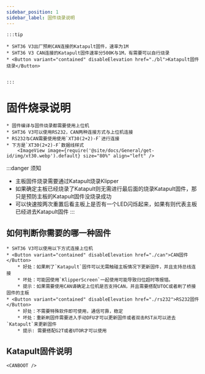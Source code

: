 ```yaml
---
sidebar_position: 1
sidebar_label: 固件烧录说明
---
```







    :::tip

    * SHT36 V3出厂预刷CAN连接的Katapult固件，速率为1M
    * SHT36 V3 CAN连接的Katapult固件速率分500K与1M，有需要可以自行烧录
    * <Button variant="contained" disableElevation href="./bl">Katapult固件烧录</Button>


    :::

# 固件烧录说明
    
    * 固件编译与固件烧录都需要使用上位机
    * SHT36 V3可以使用RS232，CAN两种连接方式与上位机连接
    * RS232与CAN需要使用使用`XT30(2+2)-F`进行连接
    * 下方是`XT30(2+2)-F`数据线样式
        <ImageView image={require('@site/docs/General/get-id/img/xt30.webp').default} size="80%" align="left" />

:::danger 须知
* 主板固件烧录需要通过Katapult烧录Klipper
* 如果确定主板已经烧录了Katapult则无需进行最后面的烧录Katapult固件，那只是预防主板的Katapult固件没烧录成功
* 可以快速按两次重置后看主板上是否有一个LED闪烁起来，如果有则代表主板已经进去Katapult固件
:::

## 如何判断你需要的哪一种固件

    * SHT36 V3可以使用以下方式连接上位机
    * <Button variant="contained" disableElevation href="./can">CAN固件</Button>
        * 好处：如果刷了`Katapult`固件可以无需触碰主板情况下更新固件，并且支持总线连接
        * 坏处：可能因使用`KlipperScreen`一起使用可能导致归位超时等报错。
        * 提示：如果需要使用CAN请确定上位机是否支持CAN，并且需要搭配UTOC或者刷了桥接固件的主板
    * <Button variant="contained" disableElevation href="./rs232">RS232固件</Button>
        * 好处：不需要特殊软件即可使用，通信可靠，稳定
        * 坏处：重新刷固件需要进入手动DFU才可以更新固件或者双击RST从可以进去`Katapult`来更新固件
        * 提示: 需要搭配G2T或者UTOR才可以使用

## Katapult固件说明

    <CANBOOT />